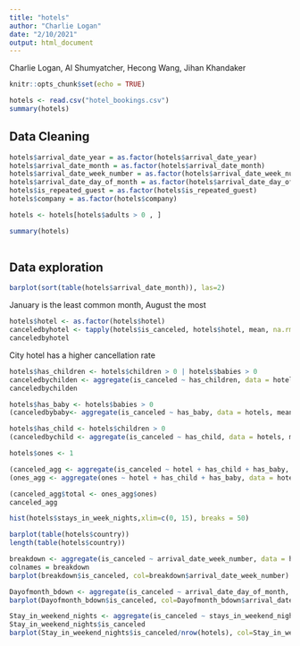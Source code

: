 ---
title: "hotels"
author: "Charlie Logan"
date: "2/10/2021"
output: html_document
---

Charlie Logan, Al Shumyatcher, Hecong Wang, Jihan Khandaker
 

```{r setup, include=FALSE}
knitr::opts_chunk$set(echo = TRUE)
```

```{r}
hotels <- read.csv("hotel_bookings.csv")
summary(hotels)

```

## Data Cleaning
```{r}
hotels$arrival_date_year = as.factor(hotels$arrival_date_year)
hotels$arrival_date_month = as.factor(hotels$arrival_date_month)
hotels$arrival_date_week_number = as.factor(hotels$arrival_date_week_number)
hotels$arrival_date_day_of_month = as.factor(hotels$arrival_date_day_of_month)
hotels$is_repeated_guest = as.factor(hotels$is_repeated_guest)
hotels$company = as.factor(hotels$company)

hotels <- hotels[hotels$adults > 0 , ]

summary(hotels)
                          
```
## Data exploration
```{r}
barplot(sort(table(hotels$arrival_date_month)), las=2)
```
January is the least common month, August the most

```{r}
hotels$hotel <- as.factor(hotels$hotel)
canceledbyhotel <- tapply(hotels$is_canceled, hotels$hotel, mean, na.rm=TRUE)
canceledbyhotel
```
City hotel has a higher cancellation rate
```{r}
hotels$has_children <- hotels$children > 0 | hotels$babies > 0
canceledbychilden <- aggregate(is_canceled ~ has_children, data = hotels, mean)
canceledbychilden
```
```{r}
hotels$has_baby <- hotels$babies > 0
(canceledbybaby<- aggregate(is_canceled ~ has_baby, data = hotels, mean))

hotels$has_child <- hotels$children > 0
(canceledbychild <- aggregate(is_canceled ~ has_child, data = hotels, mean))

hotels$ones <- 1

(canceled_agg <- aggregate(is_canceled ~ hotel + has_child + has_baby, data = hotels, mean))
(ones_agg <- aggregate(ones ~ hotel + has_child + has_baby, data = hotels, sum))

(canceled_agg$total <- ones_agg$ones)
canceled_agg
```
```{r}
hist(hotels$stays_in_week_nights,xlim=c(0, 15), breaks = 50)
```

```{r}
barplot(table(hotels$country))
length(table(hotels$country))
```
```{r}
breakdown <- aggregate(is_canceled ~ arrival_date_week_number, data = hotels, sum, decreasing = TRUE)
colnames = breakdown
barplot(breakdown$is_canceled, col=breakdown$arrival_date_week_number)
```
```{r}
Dayofmonth_bdown <- aggregate(is_canceled ~ arrival_date_day_of_month, data = hotels, sum, decreasing = TRUE)
barplot(Dayofmonth_bdown$is_canceled, col=Dayofmonth_bdown$arrival_date_day_of_month)
```
```{r}
Stay_in_weekend_nights <- aggregate(is_canceled ~ stays_in_weekend_nights, data = hotels, sum, decreasing = TRUE)
Stay_in_weekend_nights$is_canceled
barplot(Stay_in_weekend_nights$is_canceled/nrow(hotels), col=Stay_in_weekend_nights$Stays_in_weekend_nights)
```


